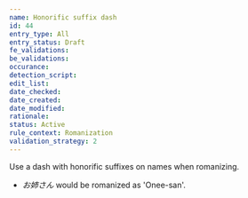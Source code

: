 ```yaml
---
name: Honorific suffix dash
id: 44
entry_type: All
entry_status: Draft
fe_validations:
be_validations:
occurance:
detection_script:
edit_list:
date_checked:
date_created:
date_modified:
rationale:
status: Active
rule_context: Romanization
validation_strategy: 2
---
```

Use a dash with honorific suffixes on names when romanizing.

- *お姉さん* would be romanized as 'Onee-san'.
